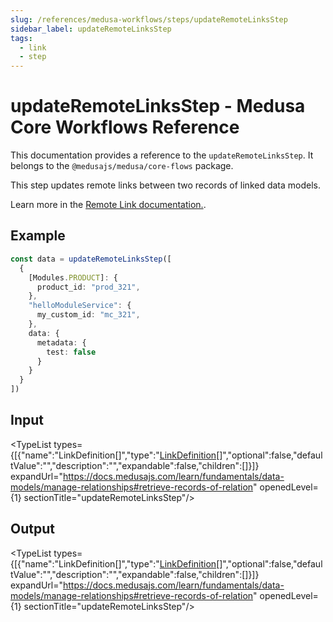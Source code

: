```yaml
---
slug: /references/medusa-workflows/steps/updateRemoteLinksStep
sidebar_label: updateRemoteLinksStep
tags:
  - link
  - step
---
```



# updateRemoteLinksStep - Medusa Core Workflows Reference

This documentation provides a reference to the `updateRemoteLinksStep`. It belongs to the `@medusajs/medusa/core-flows` package.

This step updates remote links between two records of linked data models.

Learn more in the [Remote Link documentation.](https://docs.medusajs.com/learn/fundamentals/module-links/remote-link#create-link).

## Example

```ts
const data = updateRemoteLinksStep([
  {
    [Modules.PRODUCT]: {
      product_id: "prod_321",
    },
    "helloModuleService": {
      my_custom_id: "mc_321",
    },
    data: {
      metadata: {
        test: false
      }
    }
  }
])
```

## Input

<TypeList types={[{"name":"LinkDefinition[]","type":"[LinkDefinition](../../../../../types/ModulesSdkTypes/types/types.ModulesSdkTypes.LinkDefinition/page.mdx)[]","optional":false,"defaultValue":"","description":"","expandable":false,"children":[]}]} expandUrl="https://docs.medusajs.com/learn/fundamentals/data-models/manage-relationships#retrieve-records-of-relation" openedLevel={1} sectionTitle="updateRemoteLinksStep"/>

## Output

<TypeList types={[{"name":"LinkDefinition[]","type":"[LinkDefinition](../../../../../types/ModulesSdkTypes/types/types.ModulesSdkTypes.LinkDefinition/page.mdx)[]","optional":false,"defaultValue":"","description":"","expandable":false,"children":[]}]} expandUrl="https://docs.medusajs.com/learn/fundamentals/data-models/manage-relationships#retrieve-records-of-relation" openedLevel={1} sectionTitle="updateRemoteLinksStep"/>

